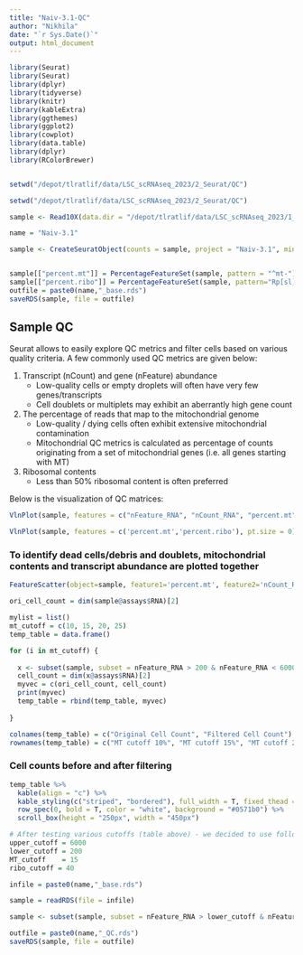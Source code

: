 ```yaml
---
title: "Naiv-3.1-QC"
author: "Nikhila"
date: "`r Sys.Date()`"
output: html_document
---
```



```r

library(Seurat)
library(Seurat)
library(dplyr)
library(tidyverse)
library(knitr)
library(kableExtra)
library(ggthemes)
library(ggplot2)
library(cowplot)
library(data.table)
library(dplyr)
library(RColorBrewer)


setwd("/depot/tlratlif/data/LSC_scRNAseq_2023/2_Seurat/QC")

```



```r

setwd("/depot/tlratlif/data/LSC_scRNAseq_2023/2_Seurat/QC")

sample <- Read10X(data.dir = "/depot/tlratlif/data/LSC_scRNAseq_2023/1_CellRanger/output/Nai3_1/outs/filtered_feature_bc_matrix")

name = "Naiv-3.1"

```


```r

sample <- CreateSeuratObject(counts = sample, project = "Naiv-3.1", min.cells = 3, min.features = 200)


sample[["percent.mt"]] = PercentageFeatureSet(sample, pattern = "^mt-")
sample[["percent.ribo"]] = PercentageFeatureSet(sample, pattern="Rp[sl][[:digit:]]")
outfile = paste0(name,"_base.rds")
saveRDS(sample, file = outfile)

```

## Sample QC
Seurat allows to easily explore QC metrics and filter cells based on various quality criteria. A few commonly used QC metrics are given below:

1. Transcript (nCount) and gene (nFeature) abundance
	- Low-quality cells or empty droplets will often have very few genes/transcripts
	- Cell doublets or multiplets may exhibit an aberrantly high gene count
2. The percentage of reads that map to the mitochondrial genome
	- Low-quality / dying cells often exhibit extensive mitochondrial contamination
	- Mitochondrial QC metrics is calculated as percentage of counts originating from a set of mitochondrial genes (i.e. all genes starting with MT)
3. Ribosomal contents
	- Less than 50% ribosomal content is often preferred

Below is the visualization of QC matrices:

```r

VlnPlot(sample, features = c("nFeature_RNA", "nCount_RNA", "percent.mt"), ncol = 3, pt.size = 0)

VlnPlot(sample, features = c('percent.mt','percent.ribo'), pt.size = 0)


```


### To identify dead cells/debris and doublets, mitochondrial contents and transcript abundance are plotted together

```r

FeatureScatter(object=sample, feature1='percent.mt', feature2='nCount_RNA', pt.size = 0.1, plot.cor = F)

```



```r

ori_cell_count = dim(sample@assays$RNA)[2]

mylist = list()
mt_cutoff = c(10, 15, 20, 25)
temp_table = data.frame()

for (i in mt_cutoff) {
  
  x <- subset(sample, subset = nFeature_RNA > 200 & nFeature_RNA < 6000 & percent.mt < i)
  cell_count = dim(x@assays$RNA)[2]
  myvec = c(ori_cell_count, cell_count)
  print(myvec)
  temp_table = rbind(temp_table, myvec)
  
}

colnames(temp_table) = c("Original Cell Count", "Filtered Cell Count")
rownames(temp_table) = c("MT cutoff 10%", "MT cutoff 15%", "MT cutoff 20%", "MT cutoff 25%")

```



### Cell counts before and after filtering

```r

temp_table %>%
  kable(align = "c") %>%
  kable_styling(c("striped", "bordered"), full_width = T, fixed_thead = T) %>%
  row_spec(0, bold = T, color = "white", background = "#0571b0") %>%
  scroll_box(height = "250px", width = "450px")

```


```r


# After testing various cutoffs (table above) - we decided to use following filtering parameters
upper_cutoff = 6000
lower_cutoff = 200
MT_cutoff    = 15  
ribo_cutoff = 40

infile = paste0(name,"_base.rds")

sample = readRDS(file = infile)

sample <- subset(sample, subset = nFeature_RNA > lower_cutoff & nFeature_RNA < upper_cutoff & percent.mt < MT_cutoff & percent.ribo < ribo_cutoff)

outfile = paste0(name,"_QC.rds")
saveRDS(sample, file = outfile)

```



